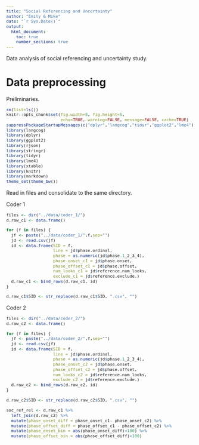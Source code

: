 ```yaml
---
title: "Social Referencing and Uncertainty"
author: "Emily & Mike"
date: "`r Sys.Date()`"
output: 
  html_document:
    toc: true
    number_sections: true
---
```


<style type="text/css">
body, td {
   font-size: 14px;
}
code {
  font-size: 11px;
}
pre {
  font-size: 11px;
}
</style>

Data analysis of social referencing and uncertainty study.

# Data preprocessing

Preliminaries.

```r
rm(list=ls())
knitr::opts_chunk$set(fig.width=8, fig.height=5, 
                      echo=TRUE, warning=FALSE, message=FALSE, cache=TRUE)
suppressPackageStartupMessages(c("dplyr","langcog","tidyr","ggplot2","lme4"))
library(langcog)
library(dplyr)
library(ggplot2)
library(rjson)
library(stringr)
library(tidyr)
library(lme4)
library(xtable)
library(knitr)
library(markdown)
theme_set(theme_bw())
```

Read in files and consolidate to the same directory. 

Coder 1

```r
files <- dir("../data/coder_1/")
d.raw_c1 <- data.frame()

for (f in files) {
  jf <- paste("../data/coder_1/",f,sep="")
  jd <- read.csv(jf)
  id <- data.frame(SID = f,
                   line = jd$phase.ordinal,
                   phase = as.numeric(jd$phase.1_2_3_4),
                   phase_onset_c1 = jd$phase.onset,
                   phase_offset_c1 = jd$phase.offset, 
                   num_looks_c1 = jd$reference.num_looks,
                   exclude_c1 = jd$reference.exclude.)
  d.raw_c1 <- bind_rows(d.raw_c1, id)
}

d.raw_c1$SID <- str_replace(d.raw_c1$SID, ".csv", "")

```

Coder 2

```r
files <- dir("../data/coder_2/")
d.raw_c2 <- data.frame()

for (f in files) {
  jf <- paste("../data/coder_2/",f,sep="")
  jd <- read.csv(jf)
  id <- data.frame(SID = f,
                   line = jd$phase.ordinal,
                   phase = as.numeric(jd$phase.1_2_3_4),
                   phase_onset_c2 = jd$phase.onset,
                   phase_offset_c2 = jd$phase.offset, 
                   num_looks_c2 = jd$reference.num_looks,
                   exclude_c2 = jd$reference.exclude.)
  d.raw_c2 <- bind_rows(d.raw_c2, id)
}

d.raw_c2$SID <- str_replace(d.raw_c2$SID, ".csv", "")
```

```r
soc_ref_rel <- d.raw_c1 %>%
  left_join(d.raw_c2) %>%
  mutate(phase_onset_diff = phase_onset_c1- phase_onset_c2) %>%
  mutate(phase_offset_diff = phase_offset_c1 - phase_offset_c2) %>%
  mutate(phase_onset_bin = abs(phase_onset_diff)<100) %>%
  mutate(phase_offset_bin = abs(phase_offset_diff)<100) 
```


